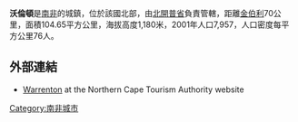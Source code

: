 '''沃倫頓'''是[[南非|南非]]的城鎮，位於該國北部，由[[北開普省|北開普省]]負責管轄，距離[[金伯利_(北開普省)|金伯利]]70公里，面積104.65平方公里，海拔高度1,180米，2001年人口7,957，人口密度每平方公里76人。

==外部連結==
* [http://www.northerncape.org.za/getting_around/towns/Warrenton/ Warrenton] {{Wayback|url=http://www.northerncape.org.za/getting_around/towns/Warrenton/ |date=20170812180217 }} at the Northern Cape Tourism Authority website

{{SouthAfrica-geo-stub}}
[[Category:南非城市|Category:南非城市]]